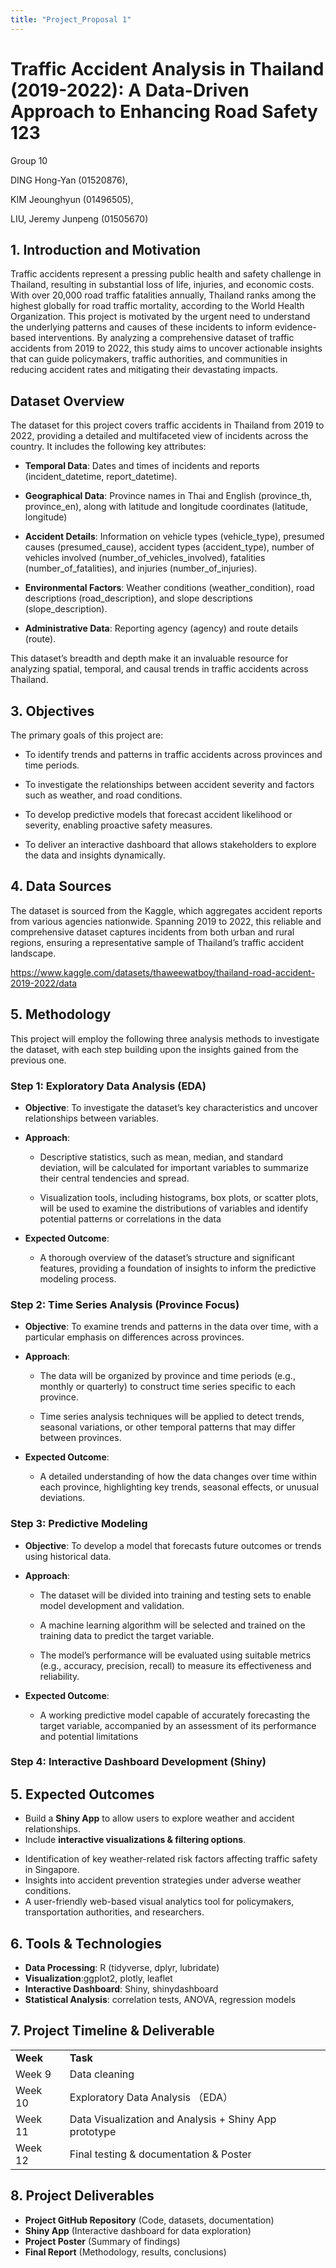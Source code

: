 ```yaml
---
title: "Project_Proposal 1"
---
```


# Traffic Accident Analysis in Thailand (2019-2022): A Data-Driven Approach to Enhancing Road Safety 123

Group 10 

DING Hong-Yan (01520876), 

KIM Jeounghyun (01496505),  

LIU, Jeremy Junpeng (01505670) 

## **1. Introduction and Motivation** 

Traffic accidents represent a pressing public health and safety challenge in Thailand, resulting in substantial loss of life, injuries, and economic costs. With over 20,000 road traffic fatalities annually, Thailand ranks among the highest globally for road traffic mortality, according to the World Health Organization. This project is motivated by the urgent need to understand the underlying patterns and causes of these incidents to inform evidence-based interventions. By analyzing a comprehensive dataset of traffic accidents from 2019 to 2022, this study aims to uncover actionable insights that can guide policymakers, traffic authorities, and communities in reducing accident rates and mitigating their devastating impacts.

## Dataset Overview

The dataset for this project covers traffic accidents in Thailand from 2019 to 2022, providing a detailed and multifaceted view of incidents across the country. It includes the following key attributes:

-   **Temporal Data**: Dates and times of incidents and reports (incident_datetime, report_datetime).

-   **Geographical Data**: Province names in Thai and English (province_th, province_en), along with latitude and longitude coordinates (latitude, longitude)

-   **Accident Details**: Information on vehicle types (vehicle_type), presumed causes (presumed_cause), accident types (accident_type), number of vehicles involved (number_of_vehicles_involved), fatalities (number_of_fatalities), and injuries (number_of_injuries).

-   **Environmental Factors**: Weather conditions (weather_condition), road descriptions (road_description), and slope descriptions (slope_description).

-   **Administrative Data**: Reporting agency (agency) and route details (route).

This dataset's breadth and depth make it an invaluable resource for analyzing spatial, temporal, and causal trends in traffic accidents across Thailand.

## **3. Objectives** 

The primary goals of this project are:

-   To identify trends and patterns in traffic accidents across provinces and time periods.

-   To investigate the relationships between accident severity and factors such as weather, and road conditions.

-   To develop predictive models that forecast accident likelihood or severity, enabling proactive safety measures.

-   To deliver an interactive dashboard that allows stakeholders to explore the data and insights dynamically.

## **4. Data Sources** 

The dataset is sourced from the Kaggle, which aggregates accident reports from various agencies nationwide. Spanning 2019 to 2022, this reliable and comprehensive dataset captures incidents from both urban and rural regions, ensuring a representative sample of Thailand's traffic accident landscape.

<https://www.kaggle.com/datasets/thaweewatboy/thailand-road-accident-2019-2022/data>

## 5. Methodology

This project will employ the following three analysis methods to investigate the dataset, with each step building upon the insights gained from the previous one.

### Step 1: Exploratory Data Analysis (EDA)

-   **Objective**: To investigate the dataset’s key characteristics and uncover relationships between variables.

-   **Approach**:

    -   Descriptive statistics, such as mean, median, and standard deviation, will be calculated for important variables to summarize their central tendencies and spread.

    -   Visualization tools, including histograms, box plots, or scatter plots, will be used to examine the distributions of variables and identify potential patterns or correlations in the data

-   **Expected Outcome**:

    -   A thorough overview of the dataset’s structure and significant features, providing a foundation of insights to inform the predictive modeling process.

### Step 2: Time Series Analysis (Province Focus)

-   **Objective**: To examine trends and patterns in the data over time, with a particular emphasis on differences across provinces.

-   **Approach**:

    -   The data will be organized by province and time periods (e.g., monthly or quarterly) to construct time series specific to each province.

    -   Time series analysis techniques will be applied to detect trends, seasonal variations, or other temporal patterns that may differ between provinces.

-   **Expected Outcome**:

    -   A detailed understanding of how the data changes over time within each province, highlighting key trends, seasonal effects, or unusual deviations.

### Step 3: Predictive Modeling

-   **Objective**: To develop a model that forecasts future outcomes or trends using historical data.

-   **Approach**:

    -   The dataset will be divided into training and testing sets to enable model development and validation.

    -   A machine learning algorithm will be selected and trained on the training data to predict the target variable.

    -   The model’s performance will be evaluated using suitable metrics (e.g., accuracy, precision, recall) to measure its effectiveness and reliability.

-   **Expected Outcome**:

    -   A working predictive model capable of accurately forecasting the target variable, accompanied by an assessment of its performance and potential limitations

### Step 4: Interactive Dashboard Development (Shiny)

## **5. Expected Outcomes**

-   Build a **Shiny App** to allow users to explore weather and accident relationships. 
-   Include **interactive visualizations & filtering options**. 

<!-- -->

-   Identification of key weather-related risk factors affecting traffic safety in Singapore. 
-   Insights into accident prevention strategies under adverse weather conditions. 
-   A user-friendly web-based visual analytics tool for policymakers, transportation authorities, and researchers. 

## **6. Tools & Technologies** 

-   **Data Processing**: R (tidyverse, dplyr, lubridate) 
-   **Visualization**:ggplot2, plotly, leaflet 
-   **Interactive Dashboard**: Shiny, shinydashboard 
-   **Statistical Analysis**: correlation tests, ANOVA, regression models 

## **7. Project Timeline & Deliverable** 

|           |                                                        |
|-----------|--------------------------------------------------------|
| **Week**  | **Task**                                               |
| Week 9    | Data cleaning                                          |
| Week 10   | Exploratory Data Analysis （EDA）                      |
| Week 11   | Data Visualization and Analysis + Shiny App prototype  |
| Week 12   | Final testing & documentation & Poster                 |

## **8. Project Deliverables** 

-   **Project GitHub Repository** (Code, datasets, documentation) 
-   **Shiny App** (Interactive dashboard for data exploration) 
-   **Project Poster** (Summary of findings) 
-   **Final Report** (Methodology, results, conclusions) 
